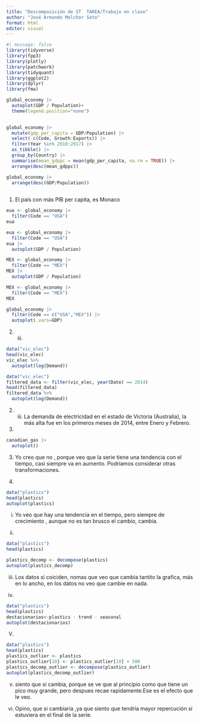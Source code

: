 ```yaml
---
title: "Descomposición de ST  TAREA/Trabajo en clase"
author: "José Armando Melchor Soto"
format: html
editor: visual
---
```


```r
#| message: false
library(tidyverse)
library(fpp3)
library(plotly)
library(patchwork)
library(tidyquant)
library(ggplot2)
library(dplyr)
library(fma)

```

```r
global_economy |> 
  autoplot(GDP / Population)+
  theme(legend.position="none")
  
```

```r
global_economy |> 
  mutate(gdp_per_capita = GDP/Population) |> 
  select(-c(Code, Growth:Exports)) |> 
  filter(Year %in% 2010:2017) |>
  as_tibble() |> 
  group_by(Country) |> 
  summarise(mean_gdppc = mean(gdp_per_capita, na.rm = TRUE)) |> 
  arrange(desc(mean_gdppc))
```

```r
global_economy |> 
  arrange(desc(GDP/Population))
  

```

1.  El país con más PIB per capita, es Monaco

```r
eua <- global_economy |> 
  filter(Code == "USA")
eua
```

```r
eua <- global_economy |> 
  filter(Code == "USA")
eua |> 
  autoplot(GDP / Population)

```

```r
MEX <- global_economy |> 
  filter(Code == "MEX")
MEX |> 
  autoplot(GDP / Population)
```

```r
MEX <- global_economy |> 
  filter(Code == "MEX")
MEX
```

```r
global_economy |> 
  filter(Code == c("USA","MEX")) |> 
  autoplot(.vars=GDP)

```

2.  iii.

```r
data("vic_elec")
head(vic_elec)
vic_elec %>%
  autoplot(log(Demand))

```

```r

data("vic_elec")
filtered_data <- filter(vic_elec, year(Date) == 2014)
head(filtered_data)
filtered_data %>%
  autoplot(log(Demand))

```

2.   iii. La demanda de electricidad en el estado de Victoria (Australia), la más alta fue en los primeros meses de 2014, entre Enero y Febrero.



3.
```r
canadian_gas |> 
  autoplot()

```

3.  Yo creo que no , porque veo que la serie tiene una tendencia con el tiempo, casi siempre va en aumento. Podriamos considerar otras transformaciones.


4.  
```r
data("plastics")
head(plastics)
autoplot(plastics)
```

  i.  Yo veo que hay una tendencia en el tiempo, pero siempre de crecimiento , aunque no es tan brusco el cambio, cambia.
  
  ii. 
```r
data("plastics")
head(plastics)

plastics_decomp <- decompose(plastics)
autoplot(plastics_decomp)

```
  iii. 
  Los datos sí coiciden, nomas que veo que cambia tantito la grafica, más en lo ancho, en los datos no veo que cambie en nada. 

  iv.
```r
data("plastics")
head(plastics)
destacionarios<-plastics - trend - seasonal
autoplot(destacionarios)
```

  V.
  
```r
data("plastics")
head(plastics)
plastics_outlier <- plastics
plastics_outlier[10] <- plastics_outlier[10] + 500 
plastics_decomp_outlier <- decompose(plastics_outlier)
autoplot(plastics_decomp_outlier)
```
  v. siento que si cambia, porque se ve que al principio como que tiene un pico muy grande, pero despues recae rapidamente.Ese es el efecto que le veo.
  
  vi. Opino, que si cambiaria ,ya que siento que tendría mayor repercución si estuviera en el final de la serie. 
